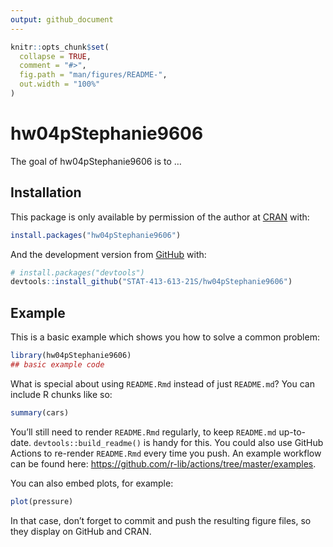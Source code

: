 ```yaml
---
output: github_document
---
```


<!-- README.md is generated from README.Rmd. Please edit that file -->

```r
knitr::opts_chunk$set(
  collapse = TRUE,
  comment = "#>",
  fig.path = "man/figures/README-",
  out.width = "100%"
)
```

# hw04pStephanie9606

<!-- badges: start -->
<!-- badges: end -->

The goal of hw04pStephanie9606 is to ...

## Installation

This package is only available by permission of the author at [CRAN](https://CRAN.R-project.org) with:

``` r
install.packages("hw04pStephanie9606")
```

And the development version from [GitHub](https://github.com/) with:

``` r
# install.packages("devtools")
devtools::install_github("STAT-413-613-21S/hw04pStephanie9606")
```
## Example

This is a basic example which shows you how to solve a common problem:

```r
library(hw04pStephanie9606)
## basic example code
```

What is special about using `README.Rmd` instead of just `README.md`? You can include R chunks like so:

```r
summary(cars)
```

You'll still need to render `README.Rmd` regularly, to keep `README.md` up-to-date. `devtools::build_readme()` is handy for this. You could also use GitHub Actions to re-render `README.Rmd` every time you push. An example workflow can be found here: <https://github.com/r-lib/actions/tree/master/examples>.

You can also embed plots, for example:

```r
plot(pressure)
```

In that case, don't forget to commit and push the resulting figure files, so they display on GitHub and CRAN.
